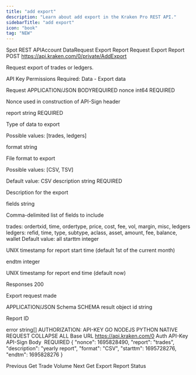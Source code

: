 ```yaml
---
title: "add export"
description: "Learn about add export in the Kraken Pro REST API."
sidebarTitle: "add export"
icon: "book"
tag: "NEW"
---
```

Spot REST APIAccount DataRequest Export Report
Request Export Report
POST
https://api.kraken.com/0/private/AddExport

Request export of trades or ledgers.

API Key Permissions Required: Data - Export data

Request​
APPLICATION/JSON
BODYREQUIRED
nonce
int64
REQUIRED

Nonce used in construction of API-Sign header

report
string
REQUIRED

Type of data to export

Possible values: [trades, ledgers]

format
string

File format to export

Possible values: [CSV, TSV]

Default value: CSV
description
string
REQUIRED

Description for the export

fields
string

Comma-delimited list of fields to include

trades: ordertxid, time, ordertype, price, cost, fee, vol, margin, misc, ledgers
ledgers: refid, time, type, subtype, aclass, asset, amount, fee, balance, wallet
Default value: all
starttm
integer

UNIX timestamp for report start time (default 1st of the current month)

endtm
integer

UNIX timestamp for report end time (default now)

Responses​
200

Export request made

APPLICATION/JSON
Schema
SCHEMA
result
object
id
string

Report ID

error
string[]
AUTHORIZATION: API-KEY
GO
NODEJS
PYTHON
NATIVE
REQUEST
COLLAPSE ALL
Base URL
https://api.kraken.com/0
Auth
API-Key
API-Sign
Body
 REQUIRED
{
  "nonce": 1695828490,
  "report": "trades",
  "description": "yearly report",
  "format": "CSV",
  "starttm": 1695728276,
  "endtm": 1695828276
}

Previous
Get Trade Volume
Next
Get Export Report Status